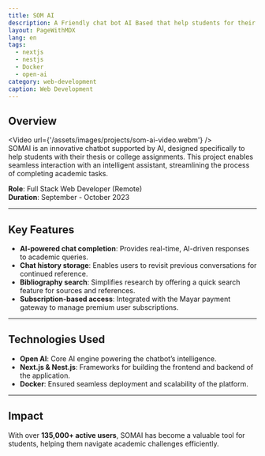 ---
title: SOM AI
description: A Friendly chat bot AI Based that help students for their homework.
layout: PageWithMDX
lang: en
tags:
  - nextjs
  - nestjs
  - Docker
  - open-ai
category: web-development
caption: Web Development
---


## Overview

<Video url={'/assets/images/projects/som-ai-video.webm'} />
<br />
SOMAI is an innovative chatbot supported by AI, designed specifically to help
students with their thesis or college assignments. This project enables seamless
interaction with an intelligent assistant, streamlining the process of
completing academic tasks.

**Role**: Full Stack Web Developer (Remote)  
**Duration**: September - October 2023

---

## Key Features

- **AI-powered chat completion**: Provides real-time, AI-driven responses to academic queries.
- **Chat history storage**: Enables users to revisit previous conversations for continued reference.
- **Bibliography search**: Simplifies research by offering a quick search feature for sources and references.
- **Subscription-based access**: Integrated with the Mayar payment gateway to manage premium user subscriptions.

---

## Technologies Used

- **Open AI**: Core AI engine powering the chatbot’s intelligence.
- **Next.js & Nest.js**: Frameworks for building the frontend and backend of the application.
- **Docker**: Ensured seamless deployment and scalability of the platform.

---

## Impact

With over **135,000+ active users**, SOMAI has become a valuable tool for students, helping them navigate academic challenges efficiently.

